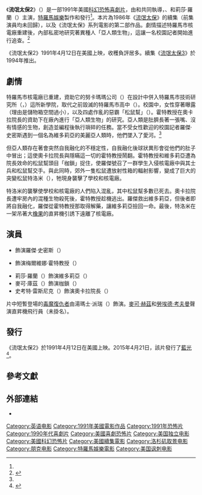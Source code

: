{{noteTA
|G1=Movie
|G2=Show
|T=zh-tw:流氓太保2;zh-cn:融掉低等生物2;
|1=zh-tw:流氓太保2;zh-cn:融掉低等生物2;
}}
{{Infobox film
| name           = 流氓太保2
| original_name  = {{lang|en|''Class of Nuke 'Em High 2: Subhumanoid Meltdown''}}
| image          = Class of Nuke 'Em High 2 Subhumanoid Meltdown poster.jpg
| alt            = 
| caption        = 電影海報
| director       = {{Plainlist|
* {{le|艾瑞克·盧齊爾|Eric Louzil}}
* {{le|唐納·G·傑克森|Donald G. Jackson}}
}}
| producer       = {{Plainlist|
* [[麥可·赫茲_(製片人)|麥可·赫茲]]
* [[勞埃德·考夫曼|勞埃德·考夫曼]]
}}
| writer         = 
| screenplay     = {{Plainlist|
* 勞埃德·考夫曼
* 艾瑞克·盧齊爾
* 卡爾·莫拉諾（{{lang|en|Carl Morano}}）
* 馬庫斯·羅林（{{lang|en|Marcus Roling}}）
* 傑弗瑞·W·薩斯（{{lang|en|Jeffrey W. Sass}}）
* 麥特·昂格（{{lang|en|Matt Unger}}）
}}
| story          = {{Plainlist|
* 勞埃德·考夫曼
* 卡爾·莫拉諾
* 麥特·昂格
}}
| starring       = {{Plainlist|
* {{le|布瑞克·布朗斯基|Brick Bronsky}}
* {{le|麗莎·蓋耶 (1960年)|Lisa Gaye (actress, born 1960)|麗莎·蓋耶}}
* 莉莎·羅蘭（{{lang|en|Leesa Rowland}}）
}}
| music          = 巴布·米索夫（{{lang|en|Bob Mithoff}}）
| cinematography = 朗·查普曼（{{lang|en|Ron Chapman}}）
| editing        = 戈登·格林貝格（{{lang|en|Gordon Grinberg}}）
| studio         = [[特羅馬娛樂|特羅馬娛樂]]
| distributor    = 特羅馬娛樂
| released       = {{Film date|1991|4|12|美國}}
| runtime        = 95分鐘<ref name="Troma">{{cite web|url=https://www.troma.com/films/class-of-nukeem-high-2-subhumanoid-meltdown/|title=Class of Nuke 'Em High 2: Subhumanoid Meltdown|work=[[特羅馬娛樂|Troma]]|accessdate=2020-12-20|archive-date=2020-12-27|archive-url=https://web.archive.org/web/20201227150332/https://www.troma.com/films/class-of-nukeem-high-2-subhumanoid-meltdown/|dead-url=no}}</ref>
| country        = 美國
| language       = 英語
| budget         = 
| gross          = 
| preceded_by    = 《[[流氓太保|流氓太保]]》
| followed_by    = 《[[流氓太保3|流氓太保3]]》
| cn_name        = 融掉低等生物2
| hk_name        = 
| tw_name        = 流氓太保2
}}
《'''流氓太保2'''》（{{lang-en|''Class of Nuke 'Em High 2: Subhumanoid Meltdown''}}）是一部1991年美國[[科幻片|科幻]][[恐怖片|恐怖]][[喜劇片|喜劇片]]，由{{le|艾瑞克·盧齊爾|Eric Louzil}}和{{le|唐納·G·傑克森|Donald G. Jackson}}共同執導，{{le|布瑞克·布朗斯基|Brick Bronsky}}、{{le|麗莎·蓋耶 (1960年)|Lisa Gaye (actress, born 1960)|麗莎·蓋耶}}和莉莎·羅蘭（{{lang|en|Leesa Rowland}}）主演，[[特羅馬娛樂|特羅馬娛樂]]製作和發行<ref name="Troma" />。本片為1986年《[[流氓太保|流氓太保]]》的續集（前集演員均未回歸），以及《流氓太保》系列電影的第二部作品。劇情描述特羅馬市核電廠重建後，內部私密地研究著異種人「亞人類生物」，這讓一名校園記者開始進行追查。<ref name="GBHBL_Review">{{cite web|url=https://www.gbhbl.com/movie-review-class-of-nuke-em-high-2-subhumanoid-meltdown-1991/|title=Horror Movie Review: Class of Nuke ‘Em High 2: Subhumanoid Meltdown (1991)|last=Fisher|first=Carl|work=GBHBL|date=2015-09-16|accessdate=2020-12-20|archive-date=2020-12-27|archive-url=https://web.archive.org/web/20201227150355/https://www.gbhbl.com/movie-review-class-of-nuke-em-high-2-subhumanoid-meltdown-1991/|dead-url=no}}</ref>

《流氓太保2》1991年4月12日在美國上映，收穫負評居多。續集《[[流氓太保3|流氓太保3]]》於1994年推出。

== 劇情 ==
特羅馬市核電廠已重建，資助它的努卡瑪瑪公司（{{lang|en|Nukamama Corporation}}）在設計中併入特羅馬市技術研究所（{{lang|en|Tromaville Institute of Technology}}，{{lang|en|T.I.T.}}）這所新學院，取代之前毀滅的特羅馬市高中（{{lang|en|Tromaville High School}}）。校園中，女性穿著曝露（理由是儲物箱空間過小），以及四處作亂的惡霸「松鼠幫」（{{lang|en|Squirrels}}）。霍特教授在奧卡拉院長的資助下在廠內進行「亞人類生物」的研究。亞人類是肚臍長著一張嘴、沒有情感的生物，創造並編程後執行瑣碎的任務。當不受女性歡迎的校園記者羅傑·史密斯遇到一個名為維多莉亞的美麗亞人類時，他們墜入了愛河。<ref name="GBHBL_Review" />

但亞人類存在著會突然自我融化的不穩定性，自我融化後球狀異形會從他們的肚子中冒出；這使奧卡拉院長與隱瞞這一切的霍特教授鬧翻。霍特教授和維多莉亞遭為院長效命的松鼠幫頭目「枷鎖」捉住，使羅傑號召了一群學生入侵核電廠中與其士兵和松鼠幫交手。與此同時，郊外一隻松鼠遭放射性箱的輻射影響，變成了巨大的突變松鼠特洛米（{{lang|en|Tromie}}），牠現身襲擊了學校和核電廠。

特洛米的襲擊使學校和核電廠的人們陷入混亂，其中松鼠幫多數已死去。奧卡拉院長遭牢房內的混種生物殺死後，霍特教授趁機逃出。羅傑救出維多莉亞，但後者即將自我融化，羅傑從霍特教授那取得解藥，讓維多莉亞撿回一命。最後，特洛米在一架吊著大[[橡果|橡果]]的直昇機引誘下遠離了核電廠。

== 演員 ==
* {{le|布瑞克·布朗斯基|Brick Bronsky}}飾演羅傑·史密斯（{{lang|en|Roger Smith}}）
* {{le|麗莎·蓋耶 (1960年)|Lisa Gaye (actress, born 1960)|麗莎·蓋耶}}飾演梅爾維娜·霍特教授（{{lang|en|Professor Melvina Holt}}）
* 莉莎·羅蘭（{{lang|en|Leesa Rowland}}）飾演維多莉亞（{{lang|en|Victoria}}）
* 麥可·庫茲（{{lang|en|Michael Kurtz}}）飾演枷鎖（{{lang|en|Yoke}}）
* 史考特·雷斯尼克（{{lang|en|Scott Resnick}}）飾演奧卡拉院長（{{lang|en|Dean Okra}}）

片中短暫登場的[[毒魔復仇|毒魔復仇者]]由湯瑪士·派瑞（{{lang|en|Thomas Perry}}）飾演。[[麥可·赫茲_(製片人)|麥可·赫茲]]和[[勞埃德·考夫曼|勞埃德·考夫曼]]聲演直昇機飛行員（未掛名）。

== 發行 ==
《流氓太保2》於1991年4月12日在美國上映。2015年4月21日，該片發行了[[藍光光碟|藍光]]<ref>{{cite web|url=https://bluray.highdefdigest.com/17104/classofnukeemhighiisubhumanoidmeltdown.html|title=Class Of Nuke 'Em High: Subhumanoid Meltdown Blu-ray|last=Kluger|first=Bryan|work=Blu-ray High-Def Digest|date=2015-06-18|accessdate=2020-12-20|archive-date=2020-12-27|archive-url=https://web.archive.org/web/20201227150351/https://bluray.highdefdigest.com/17104/classofnukeemhighiisubhumanoidmeltdown.html|dead-url=no}}</ref>。

== 參考文獻 ==
{{Reflist|30em}}

== 外部連結 ==
* {{IMDb title|0101591}}

{{Class of Nuke 'Em High}}
{{DEFAULTSORT:Class of Nuke 'Em High 2: Subhumanoid Meltdown}}
[[Category:英语电影|Category:英语电影]]
[[Category:1991年美國電影作品|Category:1991年美國電影作品]]
[[Category:1991年恐怖片|Category:1991年恐怖片]]
[[Category:1990年代喜劇片|Category:1990年代喜劇片]]
[[Category:美國喜劇恐怖片|Category:美國喜劇恐怖片]]
[[Category:美国独立电影|Category:美国独立电影]]
[[Category:美國科幻恐怖片|Category:美國科幻恐怖片]]
[[Category:美國續集電影|Category:美國續集電影]]
[[Category:洛杉矶取景电影|Category:洛杉矶取景电影]]
[[Category:朋克电影|Category:朋克电影]]
[[Category:特羅馬娛樂電影|Category:特羅馬娛樂電影]]
[[Category:美国讽刺电影|Category:美国讽刺电影]]